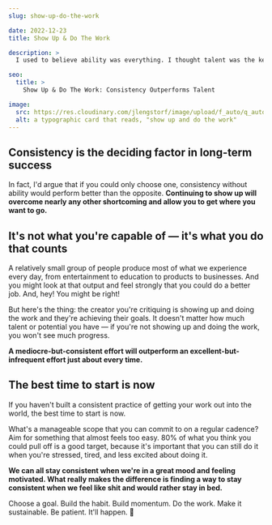 ```yaml
---
slug: show-up-do-the-work

date: 2022-12-23
title: Show Up & Do The Work

description: >
  I used to believe ability was everything. I thought talent was the key to success. But I was wrong. Ability doesn't matter if you don't do the work.

seo:
  title: >
    Show Up & Do The Work: Consistency Outperforms Talent

image:
  src: https://res.cloudinary.com/jlengstorf/image/upload/f_auto/q_auto/v1744233414/jason.energy/v2/blog/show-up-do-the-work/show-up-and-do-the-work.jpg
  alt: a typographic card that reads, "show up and do the work"
---
```


## Consistency is the deciding factor in long-term success

In fact, I'd argue that if you could only choose one, consistency without ability would perform better than the opposite. **Continuing to show up will overcome nearly any other shortcoming and allow you to get where you want to go.**

## It's not what you're capable of — it's what you do that counts

A relatively small group of people produce most of what we experience every day, from entertainment to education to products to businesses. And you might look at that output and feel strongly that you could do a better job. And, hey! You might be right!

But here's the thing: the creator you're critiquing is showing up and doing the work and they're achieving their goals. It doesn't matter how much talent or potential you have — if you're not showing up and doing the work, you won't see much progress.

**A mediocre-but-consistent effort will outperform an excellent-but-infrequent effort just about every time.**

## The best time to start is now

If you haven't built a consistent practice of getting your work out into the world, the best time to start is now.

What's a manageable scope that you can commit to on a regular cadence? Aim for something that almost feels too easy. 80% of what you think you could pull off is a good target, because it's important that you can still do it when you're stressed, tired, and less excited about doing it.

**We can all stay consistent when we're in a great mood and feeling motivated. What really makes the difference is finding a way to stay consistent when we feel like shit and would rather stay in bed.**

Choose a goal. Build the habit. Build momentum. Do the work. Make it sustainable. Be patient. It'll happen. 💜
